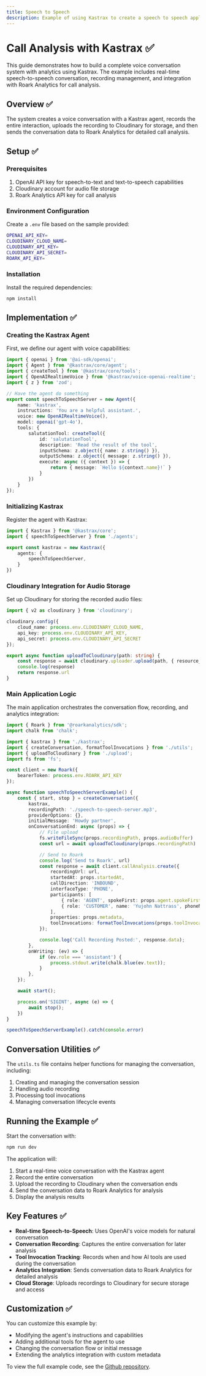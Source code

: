 ```yaml
---
title: Speech to Speech
description: Example of using Kastrax to create a speech to speech application.
---
```



# Call Analysis with Kastrax ✅

This guide demonstrates how to build a complete voice conversation system with analytics using Kastrax. The example includes real-time speech-to-speech conversation, recording management, and integration with Roark Analytics for call analysis.

## Overview ✅

The system creates a voice conversation with a Kastrax agent, records the entire interaction, uploads the recording to Cloudinary for storage, and then sends the conversation data to Roark Analytics for detailed call analysis.

## Setup ✅

### Prerequisites

1. OpenAI API key for speech-to-text and text-to-speech capabilities
2. Cloudinary account for audio file storage
3. Roark Analytics API key for call analysis

### Environment Configuration

Create a `.env` file based on the sample provided:

```bash filename="speech-to-speech/call-analysis/sample.env" copy
OPENAI_API_KEY=
CLOUDINARY_CLOUD_NAME=
CLOUDINARY_API_KEY=
CLOUDINARY_API_SECRET=
ROARK_API_KEY=
```

### Installation

Install the required dependencies:

```bash copy
npm install
```

## Implementation ✅

### Creating the Kastrax Agent

First, we define our agent with voice capabilities:

```ts filename="speech-to-speech/call-analysis/src/kastrax/agents/index.ts" copy
import { openai } from '@ai-sdk/openai';
import { Agent } from '@kastrax/core/agent';
import { createTool } from '@kastrax/core/tools';
import { OpenAIRealtimeVoice } from '@kastrax/voice-openai-realtime';
import { z } from 'zod';

// Have the agent do something
export const speechToSpeechServer = new Agent({
    name: 'kastrax',
    instructions: 'You are a helpful assistant.',
    voice: new OpenAIRealtimeVoice(),
    model: openai('gpt-4o'),
    tools: {
        salutationTool: createTool({
            id: 'salutationTool',
            description: 'Read the result of the tool',
            inputSchema: z.object({ name: z.string() }),
            outputSchema: z.object({ message: z.string() }),
            execute: async ({ context }) => {
                return { message: `Hello ${context.name}!` }
            }
        })
    }
});
```

### Initializing Kastrax

Register the agent with Kastrax:

```ts filename="speech-to-speech/call-analysis/src/kastrax/index.ts" copy
import { Kastrax } from '@kastrax/core';
import { speechToSpeechServer } from './agents';

export const kastrax = new Kastrax({
    agents: {
        speechToSpeechServer,
    }
})
```

### Cloudinary Integration for Audio Storage

Set up Cloudinary for storing the recorded audio files:

```ts filename="speech-to-speech/call-analysis/src/upload.ts" copy
import { v2 as cloudinary } from 'cloudinary';

cloudinary.config({
    cloud_name: process.env.CLOUDINARY_CLOUD_NAME,
    api_key: process.env.CLOUDINARY_API_KEY,
    api_secret: process.env.CLOUDINARY_API_SECRET
});

export async function uploadToCloudinary(path: string) {
    const response = await cloudinary.uploader.upload(path, { resource_type: 'raw' })
    console.log(response)
    return response.url
}
```

### Main Application Logic

The main application orchestrates the conversation flow, recording, and analytics integration:

```ts filename="speech-to-speech/call-analysis/src/base.ts" copy
import { Roark } from '@roarkanalytics/sdk';
import chalk from 'chalk';

import { kastrax } from './kastrax';
import { createConversation, formatToolInvocations } from './utils';
import { uploadToCloudinary } from './upload';
import fs from 'fs';

const client = new Roark({
    bearerToken: process.env.ROARK_API_KEY
});

async function speechToSpeechServerExample() {
    const { start, stop } = createConversation({
        kastrax,
        recordingPath: './speech-to-speech-server.mp3',
        providerOptions: {},
        initialMessage: 'Howdy partner',
        onConversationEnd: async (props) => {
            // File upload
            fs.writeFileSync(props.recordingPath, props.audioBuffer)
            const url = await uploadToCloudinary(props.recordingPath)

            // Send to Roark
            console.log('Send to Roark', url)
            const response = await client.callAnalysis.create({
                recordingUrl: url,
                startedAt: props.startedAt,
                callDirection: 'INBOUND',
                interfaceType: 'PHONE',
                participants: [
                    { role: 'AGENT', spokeFirst: props.agent.spokeFirst, name: props.agent.name, phoneNumber: props.agent.phoneNumber },
                    { role: 'CUSTOMER', name: 'Yujohn Nattrass', phoneNumber: '987654321' },
                ],
                properties: props.metadata,
                toolInvocations: formatToolInvocations(props.toolInvocations),
            });

            console.log('Call Recording Posted:', response.data);
        },
        onWriting: (ev) => {
            if (ev.role === 'assistant') {
                process.stdout.write(chalk.blue(ev.text));
            }
        },
    });

    await start();

    process.on('SIGINT', async (e) => {
        await stop();
    })
}

speechToSpeechServerExample().catch(console.error)
```

## Conversation Utilities ✅

The `utils.ts` file contains helper functions for managing the conversation, including:

1. Creating and managing the conversation session
2. Handling audio recording
3. Processing tool invocations
4. Managing conversation lifecycle events

## Running the Example ✅

Start the conversation with:

```bash copy
npm run dev
```

The application will:
1. Start a real-time voice conversation with the Kastrax agent
2. Record the entire conversation
3. Upload the recording to Cloudinary when the conversation ends
4. Send the conversation data to Roark Analytics for analysis
5. Display the analysis results

## Key Features ✅

- **Real-time Speech-to-Speech**: Uses OpenAI's voice models for natural conversation
- **Conversation Recording**: Captures the entire conversation for later analysis
- **Tool Invocation Tracking**: Records when and how AI tools are used during the conversation
- **Analytics Integration**: Sends conversation data to Roark Analytics for detailed analysis
- **Cloud Storage**: Uploads recordings to Cloudinary for secure storage and access

## Customization ✅

You can customize this example by:
- Modifying the agent's instructions and capabilities
- Adding additional tools for the agent to use
- Changing the conversation flow or initial message
- Extending the analytics integration with custom metadata

To view the full example code, see the [Github repository](https://github.com/kastrax-ai/voice-examples/tree/main/speech-to-speech/call-analysis).

<br />
<br />

<GithubLink link="https://github.com/kastrax-ai/voice-examples/tree/main/speech-to-speech/call-analysis" />